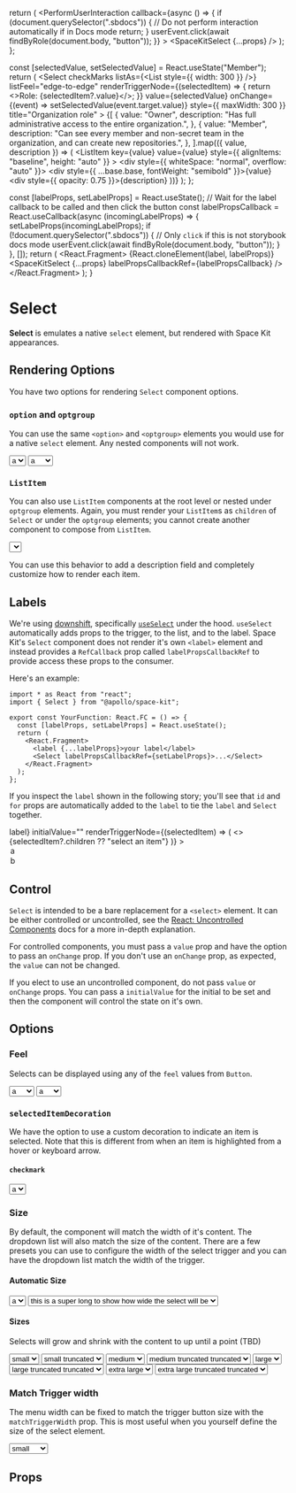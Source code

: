 
<Meta title="Form/Select" component={SpaceKitSelect} />

  return (
    <PerformUserInteraction
      callback={async () => {
        if (document.querySelector(".sbdocs")) {
          // Do not perform interaction automatically if in Docs mode
          return;
        }
        userEvent.click(await findByRole(document.body, "button"));
      }}
    >
      <SpaceKitSelect {...props} />
    </PerformUserInteraction>
  );
};

  const [selectedValue, setSelectedValue] = React.useState("Member");
  return (
    <Select
      checkMarks
      listAs={<List style={{ width: 300 }} />}
      listFeel="edge-to-edge"
      renderTriggerNode={(selectedItem) => {
        return <>Role: {selectedItem?.value}</>;
      }}
      value={selectedValue}
      onChange={(event) => setSelectedValue(event.target.value)}
      style={{ maxWidth: 300 }}
      title="Organization role"
    >
      {[
        {
          value: "Owner",
          description:
            "Has full administrative access to the entire organization.",
        },
        {
          value: "Member",
          description:
            "Can see every member and non-secret team in the organization, and can create new repositories.",
        },
      ].map(({ value, description }) => (
        <ListItem
          key={value}
          value={value}
          style={{ alignItems: "baseline", height: "auto" }}
        >
          <div style={{ whiteSpace: "normal", overflow: "auto" }}>
            <div style={{ ...base.base, fontWeight: "semibold" }}>{value}</div>
            <div style={{ opacity: 0.75 }}>{description}</div>
          </div>
        </ListItem>
      ))}
    </Select>
  );
};

  const [labelProps, setLabelProps] = React.useState();
  // Wait for the label callback to be called and then click the button
  const labelPropsCallback = React.useCallback(async (incomingLabelProps) => {
    setLabelProps(incomingLabelProps);
    if (!document.querySelector(".sbdocs")) {
      // Only `click` if this is not storybook docs mode
      userEvent.click(await findByRole(document.body, "button"));
    }
  }, []);
  return (
    <React.Fragment>
      {React.cloneElement(label, labelProps)}
      <SpaceKitSelect {...props} labelPropsCallbackRef={labelPropsCallback} />
    </React.Fragment>
  );
}

# Select

**Select** is emulates a native `select` element, but rendered with Space Kit appearances.

## Rendering Options

You have two options for rendering `Select` component options.

### `option` and `optgroup`

You can use the same `<option>` and `<optgroup>` elements you would use for a native `select` element. Any nested components will not work.

<Canvas>
  <Story name="basic options">
    <Select
      initialValue=""
      renderTriggerNode={(selectedItem) => (
        <>{selectedItem?.children ?? "select an item"}</>
      )}
    >
      <option value="value a">a</option>
      <option value="value b">b</option>
    </Select>
  </Story>
  <Story name="basic optgroup">
    <Select
      renderTriggerNode={(selectedItem) => (
        <>{selectedItem?.children ?? "select an item"}</>
      )}
    >
      <optgroup label="Group of options">
        <option value="value a">a</option>
        <option value="value b">b</option>
      </optgroup>
      <optgroup label="Second of options">
        <option value="value c">c</option>
        <option value="value d">d</option>
      </optgroup>
    </Select>
  </Story>
  <Story name="disabled">
    <Select
      disabled
      renderTriggerNode={(selectedItem) => (
        <>{selectedItem?.children ?? "select an item"}</>
      )}
    >
      <option value="value a">a</option>
      <option value="value b">b</option>
    </Select>
  </Story>
</Canvas>

### `ListItem`

You can also use `ListItem` components at the root level or nested under `optgroup` elements. Again, you must render your `ListItem`s as `children` of `Select` or under the `optgroup` elements; you cannot create another component to compose from `ListItem`.

<Canvas>
  <Story name="ListItem with string children">
    <Select
      initialValue=""
      renderTriggerNode={(selectedItem) => (
        <>{selectedItem?.children ?? "select an item"}</>
      )}
    >
      <ListItem>a</ListItem>
      <ListItem>b</ListItem>
    </Select>
  </Story>
</Canvas>

You can use this behavior to add a description field and completely customize how to render each item.

<Canvas>
  <Story name="ListItem with complex children">
    <StatefulCheckedListItemSelect />
  </Story>
</Canvas>

## Labels

We're using [downshift](https://www.downshift-js.com/), specifically [`useSelect`](https://www.downshift-js.com/use-select) under the hood. `useSelect` automatically adds props to the trigger, to the list, and to the label. Space Kit's `Select` component does not render it's own `<label>` element and instead provides a `RefCallback` prop called `labelPropsCallbackRef` to provide access these props to the consumer.

Here's an example:

```tsx
import * as React from "react";
import { Select } from "@apollo/space-kit";

export const YourFunction: React.FC = () => {
  const [labelProps, setLabelProps] = React.useState();
  return (
    <React.Fragment>
      <label {...labelProps}>your label</label>
      <Select labelPropsCallbackRef={setLabelProps}>...</Select>
    </React.Fragment>
  );
};
```

If you inspect the `label` shown in the following story; you'll see that `id` and `for` props are automatically added to the `label` to tie the `label` and `Select` together.

<Canvas>
  <Story name="basic options with label">
    <SelectWithLabel
      label={<label>label</label>}
      initialValue=""
      renderTriggerNode={(selectedItem) => (
        <>{selectedItem?.children ?? "select an item"}</>
      )}
    >
      <option value="value a">a</option>
      <option value="value b">b</option>
    </SelectWithLabel>
  </Story>
</Canvas>

## Control

`Select` is intended to be a bare replacement for a `<select>` element. It can be either controlled or uncontrolled, see the [React: Uncontrolled Components](https://reactjs.org/docs/uncontrolled-components.html) docs for a more in-depth explanation.

For controlled components, you must pass a `value` prop and have the option to pass an `onChange` prop. If you don't use an `onChange` prop, as expected, the `value` can not be changed.

If you elect to use an uncontrolled component, do not pass `value` or `onChange` props. You can pass a `initialValue` for the initial to be set and then the component will control the state on it's own.

## Options

### Feel

Selects can be displayed using any of the `feel` values from `Button`.

<Canvas>
  <Story name="feel raised">
    <Select
      feel="raised"
      initialValue=""
      renderTriggerNode={(selectedItem) => (
        <>{selectedItem?.children ?? "select an item"}</>
      )}
    >
      <option>a</option>
      <optgroup label="header 1">
        <option>b</option>
      </optgroup>
    </Select>
  </Story>
  <Story name="feel flat">
    <Select
      feel="flat"
      initialValue=""
      renderTriggerNode={(selectedItem) => (
        <>{selectedItem?.children ?? "select an item"}</>
      )}
    >
      <option>a</option>
      <optgroup label="header 1">
        <option>b</option>
      </optgroup>
    </Select>
  </Story>
</Canvas>

### `selectedItemDecoration`

We have the option to use a custom decoration to indicate an item is selected. Note that this is different from when an item is highlighted from a hover or keyboard arrow.

#### `checkmark`

<Canvas>
  <Story name="selectedItemDecoration, checkmark">
    <Select feel="flat" initialValue="a" selectedItemDecoration="checkmark">
      <option>a</option>
      <option>b</option>
    </Select>
  </Story>
</Canvas>

### Size

By default, the component will match the width of it's content. The dropdown list will also match the size of the content. There are a few presets you can use to configure the width of the select trigger and you can have the dropdown list match the width of the trigger.

#### Automatic Size

<Canvas>
  <Story name="Automatic Size, Narrow">
    <Select initialValue="a">
      <option>a</option>
    </Select>
  </Story>
  <Story name="Automatic Size, Wide">
    <Select initialValue="this is a super long to show how wide the select will be">
      <option>this is a super long to show how wide the select will be</option>
    </Select>
  </Story>
</Canvas>

#### Sizes

Selects will grow and shrink with the content to up until a point (TBD)

<Canvas>
  <Story name="Small, Not Truncated">
    <Select size="small" initialValue="small">
      <option>small</option>
    </Select>
  </Story>
  <Story name="Small, Truncated">
    <Select size="small" initialValue="small truncated">
      <option>small truncated</option>
    </Select>
  </Story>
  <Story name="Medium, Not Truncated">
    <Select size="medium" initialValue="medium">
      <option>medium</option>
    </Select>
  </Story>
  <Story name="Medium, Truncated">
    <Select size="medium" initialValue="medium truncated truncated">
      <option>medium truncated truncated</option>
    </Select>
  </Story>
  <Story name="Large, Not Truncated">
    <Select size="large" initialValue="large">
      <option>large</option>
    </Select>
  </Story>
  <Story name="Large, Truncated">
    <Select size="large" initialValue="large truncated truncated">
      <option>large truncated truncated</option>
    </Select>
  </Story>
  <Story name="Extra Large, Not Truncated">
    <Select size="extra large" initialValue="extra large">
      <option>extra large</option>
    </Select>
  </Story>
  <Story name="Extra Large, Truncated">
    <Select size="extra large" initialValue="extra large truncated truncated">
      <option>extra large truncated truncated</option>
    </Select>
  </Story>
</Canvas>

### Match Trigger width

The menu width can be fixed to match the trigger button size with the `matchTriggerWidth` prop. This is most useful when you yourself define the size of the select element.

<Canvas>
  <Story name="Match Trigger Prop">
    <Select initialValue="small" matchTriggerWidth style={{ width: 150 }}>
      <option>small</option>
      <option>medium</option>
      <option>large</option>
    </Select>
  </Story>
</Canvas>

## Props

<ArgsTable of={SpaceKitSelect} />
